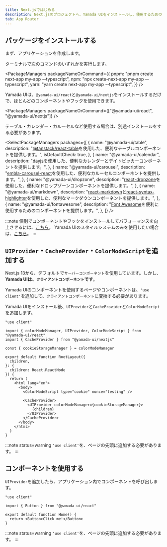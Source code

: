 ```yaml
---
title: Next.jsではじめる
description: Next.jsのプロジェクトへ、Yamada UIをインストールし、使用するためのガイド。
tab: App Router
---
```


## パッケージをインストールする

まず、アプリケーションを作成します。

ターミナルで次のコマンドのいずれかを実行します。

<PackageManagers
  packageNameOrCommand={{
    pnpm: "pnpm create next-app my-app --typescript",
    npm: "npx create-next-app my-app --typescript",
    yarn: "yarn create next-app my-app --typescript",
  }}
/>

Yamada UIは、`@yamada-ui/react`と`@yamada-ui/nextjs`をインストールするだけで、ほとんどのコンポーネントやフックを使用できます。

<PackageManagers
  packageNameOrCommand={["@yamada-ui/react", "@yamada-ui/nextjs"]}
/>

テーブル・カレンダー・カルーセルなど使用する場合は、別途インストールをする必要があります。

<SelectPackageManagers
  packages={[
    {
      name: "@yamada-ui/table",
      description:
        "[@tanstack/react-table](https://tanstack.com/table/v8)を使用した、便利なテーブルコンポーネントを提供します。",
      isDefaultCheck: true,
    },
    {
      name: "@yamada-ui/calendar",
      description:
        "[dayjs](https://day.js.org/)を使用した、便利なカレンダーとデイトピッカーコンポーネントを提供します。",
    },
    {
      name: "@yamada-ui/carousel",
      description:
        "[embla-carousel-react](https://www.embla-carousel.com/)を使用した、便利なカルーセルコンポーネントを提供します。",
    },
    {
      name: "@yamada-ui/dropzone",
      description:
        "[react-dropzone](https://react-dropzone.js.org/)を使用した、便利なドロップゾーンコンポーネントを提供します。",
    },
    {
      name: "@yamada-ui/markdown",
      description:
        "[react-markdown](https://remarkjs.github.io/react-markdown/)と[react-syntax-highlighter](https://react-syntax-highlighter.github.io/react-syntax-highlighter/demo/)を使用した、便利なマークダウンコンポーネントを提供します。",
    },
    {
      name: "@yamada-ui/fontawesome",
      description:
        "[Font Awesome](https://fontawesome.com/)を便利に使用するためのコンポーネントを提供します。",
    },
  ]}
/>

:::note
個別でコンポーネントやフックをインストールしてパフォーマンスを向上させるには、[こちら](/getting-started/installation/individual)。
Yamada UIのスタイルシステムのみを使用したい場合は、[こちら](/getting-started/installation/minimal)。
:::

## `UIProvider`・`CacheProvider`・`ColorModeScript`を追加する

Next.js 13から、デフォルトで`サーバーコンポーネント`を使用しています。しかし、**Yamada UIは、`クライアントコンポーネント`です**。

Yamada UIのコンポーネントを使用するページやコンポーネントは、`'use client'`を追加して、`クライアントコンポーネント`に変換する必要があります。

Yamada UIをインストール後、`UIProvider`と`CacheProvider`と`ColorModeScript`を追加します。

```tsx live=false title=layout.tsx highlight={16,18,19,21,22}
"use client"

import { colorModeManager, UIProvider, ColorModeScript } from "@yamada-ui/react"
import { CacheProvider } from "@yamada-ui/nextjs"

const { cookieStorageManager } = colorModeManager

export default function RootLayout({
  children,
}: {
  children: React.ReactNode
}) {
  return (
    <html lang="en">
      <body>
        <ColorModeScript type="cookie" nonce="testing" />

        <CacheProvider>
          <UIProvider colorModeManager={cookieStorageManager}>
            {children}
          </UIProvider>
        </CacheProvider>
      </body>
    </html>
  )
}
```

:::note status=warning
`'use client'`を、ページの先頭に追加する必要があります。
:::

## コンポーネントを使用する

`UIProvider`を追加したら、アプリケーション内でコンポーネントを呼び出します。

```tsx live=false title=page.tsx
"use client"

import { Button } from "@yamada-ui/react"

export default function Home() {
  return <Button>Click me!</Button>
}
```

:::note status=warning
`'use client'`を、ページの先頭に追加する必要があります。
:::
